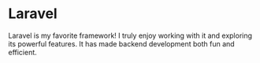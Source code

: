 # Laravel

Laravel is my favorite framework! I truly enjoy working with it and exploring its powerful features. It has made backend development both fun and efficient.